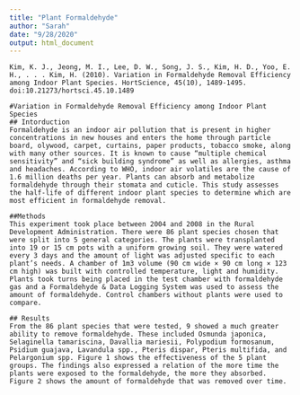```yaml
---
title: "Plant Formaldehyde"
author: "Sarah"
date: "9/28/2020"
output: html_document
---
```

```
Kim, K. J., Jeong, M. I., Lee, D. W., Song, J. S., Kim, H. D., Yoo, E. H., . . . Kim, H. (2010). Variation in Formaldehyde Removal Efficiency among Indoor Plant Species. HortScience, 45(10), 1489-1495. doi:10.21273/hortsci.45.10.1489
```

```
#Variation in Formaldehyde Removal Efficiency among Indoor Plant Species 
## Intorduction  
Formaldehyde is an indoor air pollution that is present in higher concentrations in new houses and enters the home through particle board, olywood, carpet, curtains, paper products, tobacco smoke, along with many other sources. It is known to cause “multiple chemical sensitivity” and “sick building syndrome” as well as allergies, asthma and headaches. According to WHO, indoor air volatiles are the cause of 1.6 million deaths per year. Plants can absorb and metabolize formaldehyde through their stomata and cuticle. This study assesses the half-life of different indoor plant species to determine which are most efficient in formaldehyde removal. 

##Methods  
This experiment took place between 2004 and 2008 in the Rural Development Administration. There were 86 plant species chosen that were split into 5 general categories. The plants were transplanted into 19 or 15 cm pots with a uniform growing soil. They were watered every 3 days and the amount of light was adjusted specific to each plant’s needs. A chamber of 1m3 volume (90 cm wide × 90 cm long × 123 cm high) was built with controlled temperature, light and humidity. Plants took turns being placed in the test chamber with formaldehyde gas and a Formaldehyde & Data Logging System was used to assess the amount of formaldehyde. Control chambers without plants were used to compare. 

## Results  
From the 86 plant species that were tested, 9 showed a much greater ability to remove formaldehyde. These included Osmunda japonica, Selaginella tamariscina, Davallia mariesii, Polypodium formosanum, Psidium guajava, Lavandula spp., Pteris dispar, Pteris multifida, and Pelargonium spp. Figure 1 shows the effectiveness of the 5 plant groups. The findings also expressed a relation of the more time the plants were exposed to the formaldehyde, the more they absorbed. Figure 2 shows the amount of formaldehyde that was removed over time.  
```
